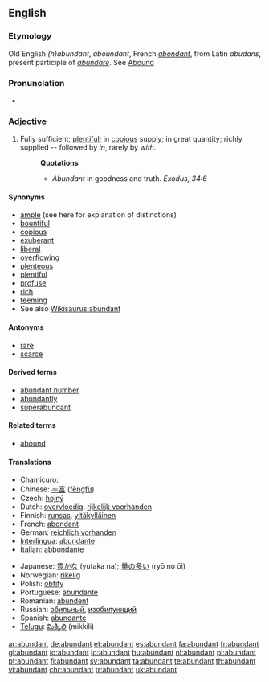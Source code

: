 ==English==

===Etymology===
Old English ''(h)abundant'', ''aboundant'', French ''[[abondant]]'', from Latin ''abudans'', present participle of ''[[abundare]]''. See [[Abound]]

===Pronunciation===
* {{audio|en-us-abundant.ogg|Audio (US)}}

===Adjective===
{{en-adj}}

# Fully sufficient; [[plentiful]]; in [[copious]] supply; in great quantity; richly supplied -- followed by ''in'', rarely by ''with''.
#: '''Quotations'''
#:* ''Abundant'' in goodness and truth. ''Exodus, 34:6''

====Synonyms====
* [[ample]] (see here for explanation of distinctions)
* [[bountiful]]
* [[copious]]
* [[exuberant]]
* [[liberal]]
* [[overflowing]]
* [[plenteous]]
* [[plentiful]]
* [[profuse]]
* [[rich]]
* [[teeming]]
* See also [[Wikisaurus:abundant]]

====Antonyms====
* [[rare]]
* [[scarce]]

====Derived terms====
* [[abundant number]]
* [[abundantly]]
* [[superabundant]]

====Related terms====
* [[abound]]

====Translations====
{{trans-top|fully sufficient; plentiful}}
* [[Chamicuro]]: {{tø|ccc|icheeki}}
* Chinese: [[丰富]] ([[fēngfù]])
* Czech: [[hojný]] {{m}}
* Dutch: [[overvloedig]], [[rijkelijk voorhanden]]
* Finnish: [[runsas]], [[yltäkylläinen]]
* French: [[abondant]]
* German: [[reichlich vorhanden]]
* [[Interlingua]]: [[abundante]]
* Italian: [[abbondante]]
{{trans-mid}}
* Japanese: [[豊かな]] (yutaka na); [[量の多い]] (ryō no ōi)
* Norwegian: [[rikelig]]
* Polish: [[obfity]] {{m}}
* Portuguese: [[abundante]]
* Romanian: [[abundent]]
* Russian: [[обильный]], [[изобилующий]]
* Spanish: [[abundante]]
* [[Telugu]]: [[మిక్కిలి]] (mikkili)
{{trans-bottom}}

[[ar:abundant]]
[[de:abundant]]
[[et:abundant]]
[[es:abundant]]
[[fa:abundant]]
[[fr:abundant]]
[[gl:abundant]]
[[io:abundant]]
[[lo:abundant]]
[[hu:abundant]]
[[nl:abundant]]
[[pl:abundant]]
[[pt:abundant]]
[[fi:abundant]]
[[sv:abundant]]
[[ta:abundant]]
[[te:abundant]]
[[th:abundant]]
[[vi:abundant]]
[[chr:abundant]]
[[tr:abundant]]
[[uk:abundant]]